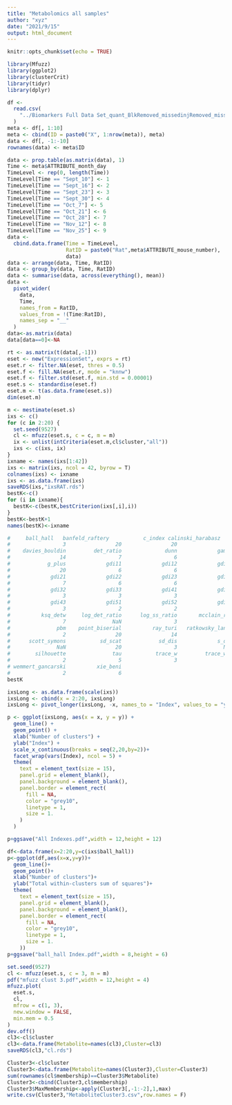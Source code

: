 ```yaml
---
title: "Metabolomics all samples"
author: "xyz"
date: "2021/9/15"
output: html_document
---
```


```r
knitr::opts_chunk$set(echo = TRUE)
```

```r
library(Mfuzz)
library(ggplot2)
library(clusterCrit)
library(tidyr)
library(dplyr)
```

```r
df <-
  read.csv(
    "../Biomarkers Full Data Set_quant_BlkRemoved_missedinjRemoved_misslabeledRemoved_T_wMeta_TIC_urine_20210520.csv"
  )
meta <- df[, 1:10]
meta <- cbind(ID = paste0("X", 1:nrow(meta)), meta)
data <- df[, -1:-10]
rownames(data) <- meta$ID

data <- prop.table(as.matrix(data), 1)
Time <- meta$ATTRIBUTE_month_day
TimeLevel <- rep(0, length(Time))
TimeLevel[Time == "Sept_10"] <- 1
TimeLevel[Time == "Sept_16"] <- 2
TimeLevel[Time == "Sept_23"] <- 3
TimeLevel[Time == "Sept_30"] <- 4
TimeLevel[Time == "Oct_7"] <- 5
TimeLevel[Time == "Oct_21"] <- 6
TimeLevel[Time == "Oct_28"] <- 7
TimeLevel[Time == "Nov_12"] <- 8
TimeLevel[Time == "Nov_25"] <- 9
data <-
  cbind.data.frame(Time = TimeLevel,
                   RatID = paste0("Rat",meta$ATTRIBUTE_mouse_number),
                   data)
data <- arrange(data, Time, RatID)
data <- group_by(data, Time, RatID)
data <- summarise(data, across(everything(), mean))
data <-
  pivot_wider(
    data,
    Time,
    names_from = RatID,
    values_from = !(Time:RatID),
    names_sep = "__"
  )
data<-as.matrix(data)
data[data==0]<-NA

rt <- as.matrix(t(data[,-1]))
eset <- new("ExpressionSet", exprs = rt)
eset.r <- filter.NA(eset, thres = 0.5)
eset.f <- fill.NA(eset.r, mode = "knnw")
eset.f <- filter.std(eset.f, min.std = 0.00001)
eset.s <- standardise(eset.f)
eset.m <- t(as.data.frame(eset.s))
dim(eset.m)

m <- mestimate(eset.s)
ixs <- c()
for (c in 2:20) {
  set.seed(9527)
  cl <- mfuzz(eset.s, c = c, m = m)
  ix <- unlist(intCriteria(eset.m,cl$cluster,"all"))
  ixs <- c(ixs, ix)
}
ixname <- names(ixs[1:42])
ixs <- matrix(ixs, ncol = 42, byrow = T)
colnames(ixs) <- ixname
ixs <- as.data.frame(ixs)
saveRDS(ixs,"ixsRAT.rds")
bestK<-c()
for (i in ixname){
  bestK<-c(bestK,bestCriterion(ixs[,i],i))
}
bestK<-bestK+1
names(bestK)<-ixname

#     ball_hall   banfeld_raftery           c_index calinski_harabasz 
#                 3                20                20                 2 
#    davies_bouldin         det_ratio              dunn             gamma 
#                14                 7                 6                20 
#            g_plus             gdi11             gdi12             gdi13 
#                20                 6                 6                 6 
#             gdi21             gdi22             gdi23             gdi31 
#                 7                 6                 6                 2 
#             gdi32             gdi33             gdi41             gdi42 
#                 3                 3                 3                 3 
#             gdi43             gdi51             gdi52             gdi53 
#                 3                 2                 2                 2 
#          ksq_detw     log_det_ratio      log_ss_ratio       mcclain_rao 
#                 7               NaN                 3                20 
#               pbm    point_biserial          ray_turi   ratkowsky_lance 
#                 2                20                14                 2 
#      scott_symons           sd_scat            sd_dis             s_dbw 
#               NaN                20                 3               NaN 
#        silhouette               tau           trace_w         trace_wib 
#                 2                 5                 3                19 
# wemmert_gancarski          xie_beni 
#                 2                 6
bestK

ixsLong <- as.data.frame(scale(ixs))
ixsLong <- cbind(x = 2:20, ixsLong)
ixsLong <- pivot_longer(ixsLong, -x, names_to = "Index", values_to = "y")

p <- ggplot(ixsLong, aes(x = x, y = y)) +
  geom_line() +
  geom_point() +
  xlab("Number of clusters") +
  ylab("Index") +
  scale_x_continuous(breaks = seq(2,20,by=2))+
  facet_wrap(vars(Index), ncol = 5) +
  theme(
    text = element_text(size = 15),
    panel.grid = element_blank(),
    panel.background = element_blank(),
    panel.border = element_rect(
      fill = NA,
      color = "grey10",
      linetype = 1,
      size = 1.
    )
  )

p+ggsave("All Indexes.pdf",width = 12,height = 12)

df<-data.frame(x=2:20,y=c(ixs$ball_hall))
p<-ggplot(df,aes(x=x,y=y))+
  geom_line()+
  geom_point()+
  xlab("Number of clusters")+
  ylab("Total within-clusters sum of squares")+
  theme(
    text = element_text(size = 15),
    panel.grid = element_blank(),
    panel.background = element_blank(),
    panel.border = element_rect(
      fill = NA,
      color = "grey10",
      linetype = 1,
      size = 1.
    ))
p+ggsave("ball_hall Index.pdf",width = 8,height = 6)
```

```r
set.seed(9527)
cl <- mfuzz(eset.s, c = 3, m = m)
pdf("mfuzz clust 3.pdf",width = 12,height = 4)
mfuzz.plot(
  eset.s,
  cl,
  mfrow = c(1, 3),
  new.window = FALSE,
  min.mem = 0.5
)
dev.off()
cl3<-cl$cluster
cl3<-data.frame(Metabolite=names(cl3),Cluster=cl3)
saveRDS(cl3,"cl.rds")

Cluster3<-cl$cluster
Cluster3<-data.frame(Metabolite=names(Cluster3),Cluster=Cluster3)
sum(rownames(cl$membership)==Cluster3$Metabolite)
Cluster3<-cbind(Cluster3,cl$membership)
Cluster3$MaxMembership<-apply(Cluster3[,-1:-2],1,max)
write.csv(Cluster3,"MetaboliteCluster3.csv",row.names = F)
```

